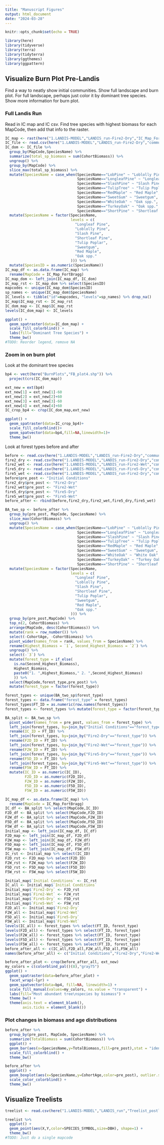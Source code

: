 ```yaml
---
title: "Manuscript Figures"
output: html_document
date: "2024-03-28"
---
```


```r
knitr::opts_chunk$set(echo = TRUE)
```

```r
library(here)
library(tidyverse)
library(terra)
library(tidyterra)
library(ggthemes)
library(ggpattern)
```

## Visualize Burn Plot Pre-Landis

Find a way to neatly show initial communities. Show full landscape and burn plot. For full landscape, perhaps just color it by dominant tree species. Show more information for burn plot.

### Full Landis Run

Read in IC map and IC csv. Find tree species with highest biomass for each MapCode, then add that info to the raster.
```r
IC_map <- rast(here("1.LANDIS-MODEL","LANDIS_run-Fire2-Dry","IC_Map_FortBragg.tif"))
IC_file <- read.csv(here("1.LANDIS-MODEL","LANDIS_run-Fire2-Dry","community-input-file-0.csv"))
IC_dom <- IC_file %>%
  group_by(MapCode,SpeciesName) %>%
  summarize(total_sp_biomass = sum(CohortBiomass)) %>%
  ungroup() %>%
  group_by(MapCode) %>%
  slice_max(total_sp_biomass) %>%
  mutate(SpeciesName = case_when(SpeciesName=="LobPine" ~ "Loblolly Pine",
                                 SpeciesName=="LongleafPine" ~ "Longleaf Pine",
                                 SpeciesName=="SlashPine" ~ "Slash Pine",
                                 SpeciesName=="TulipTree" ~ "Tulip Poplar",
                                 SpeciesName=="RedMaple" ~ "Red Maple",
                                 SpeciesName=="SweetGum" ~ "Sweetgum",
                                 SpeciesName=="WhiteOak" ~ "Oak spp.",
                                 SpeciesName=="TurkeyOak" ~ "Oak spp.",
                                 SpeciesName=="ShortPine" ~ "Shortleaf Pine")) %>%
  mutate(SpeciesName = factor(SpeciesName,
                              levels = c(
                                "Longleaf Pine",
                                "Loblolly Pine",
                                "Slash Pine",
                                "Shortleaf Pine",
                                "Tulip Poplar",
                                "Sweetgum",
                                "Red Maple",
                                "Oak spp."
                              ))) %>%
  mutate(SpeciesID = as.numeric(SpeciesName))
IC_map_df <- as.data.frame(IC_map) %>%
  rename(MapCode = IC_Map_FortBragg)
IC_map_dom <- left_join(IC_map_df, IC_dom)
IC_map_rst <- IC_map_dom %>% select(SpeciesID)
mapcodes <- unique(IC_map_dom$SpeciesID)
sp_names <- unique(IC_map_dom$SpeciesName)
IC_levels <- tibble("id"=mapcodes, "levels"=sp_names) %>% drop_na()
IC_map$IC_map_rst <- IC_map_rst
IC_dom_map <- IC_map$IC_map_rst
levels(IC_dom_map) <- IC_levels
```

```r
ggplot() +
  geom_spatraster(data=IC_dom_map) +
  scale_fill_colorblind() +
  labs(fill="Dominant Tree Species") +
  theme_bw()
#TODO: Reorder legend, remove NA
```

### Zoom in on burn plot

Look at the dominant tree species
```r
bp4 <- vect(here("BurnPlots","FB_plot4.shp")) %>%
  project(crs(IC_dom_map))

ext_new = ext(bp4)
ext_new[1] = ext_new[1]-60
ext_new[2] = ext_new[2]+60
ext_new[3] = ext_new[3]-60
ext_new[4] = ext_new[4]+60
IC_crop_bp4 <- crop(IC_dom_map,ext_new)
```
```r
ggplot() +
  geom_spatraster(data=IC_crop_bp4)+
  scale_fill_colorblind()+
  geom_spatvector(data=bp4,fill=NA,linewidth=1)+
  theme_bw()
```

Look at forest types before and after

```r
before <- read.csv(here("1.LANDIS-MODEL","LANDIS_run-Fire2-Dry","community-input-file-0.csv"))
fire2_dry <- read.csv(here("1.LANDIS-MODEL","LANDIS_run-Fire2-Dry","community-input-file-50.csv"))
fire2_wet <- read.csv(here("1.LANDIS-MODEL","LANDIS_run-Fire2-Wet","community-input-file-50.csv"))
fire5_dry <- read.csv(here("1.LANDIS-MODEL","LANDIS_run-Fire5-Dry","community-input-file-50.csv"))
fire5_wet <- read.csv(here("1.LANDIS-MODEL","LANDIS_run-Fire2-Dry","community-input-file-50.csv"))
before$pre_post <- "Initial Conditions"
fire2_dry$pre_post <- "Fire2-Dry"
fire2_wet$pre_post <- "Fire2-Wet"
fire5_dry$pre_post <- "Fire5-Dry"
fire5_wet$pre_post <- "Fire5-Wet"
before_after <- rbind(before,fire2_dry,fire2_wet,fire5_dry,fire5_wet)
```

```r
BA_two_sp <- before_after %>%
  group_by(pre_post, MapCode, SpeciesName) %>%
  slice_max(CohortBiomass) %>%
  ungroup() %>%
  mutate(SpeciesName = case_when(SpeciesName=="LobPine" ~ "Loblolly Pine",
                                 SpeciesName=="LongleafPine" ~ "Longleaf Pine",
                                 SpeciesName=="SlashPine" ~ "Slash Pine",
                                 SpeciesName=="TulipTree" ~ "Tulip Poplar",
                                 SpeciesName=="RedMaple" ~ "Red Maple",
                                 SpeciesName=="SweetGum" ~ "Sweetgum",
                                 SpeciesName=="WhiteOak" ~ "White Oak",
                                 SpeciesName=="TurkeyOak" ~ "Turkey Oak",
                                 SpeciesName=="ShortPine" ~ "Shortleaf Pine")) %>%
  mutate(SpeciesName = factor(SpeciesName,
                              levels = c(
                                "Longleaf Pine",
                                "Loblolly Pine",
                                "Slash Pine",
                                "Shortleaf Pine",
                                "Tulip Poplar",
                                "Sweetgum",
                                "Red Maple",
                                "Oak spp."
                              ))) %>%
  group_by(pre_post,MapCode) %>%
  top_n(2, CohortBiomass) %>%
  arrange(MapCode, desc(CohortBiomass)) %>%
  mutate(rank = row_number()) %>%
  select(-CohortAge, -CohortBiomass) %>%
  pivot_wider(names_from = rank, values_from = SpeciesName) %>%
  rename(Highest_Biomass = `1`, Second_Highest_Biomass = `2`) %>%
  ungroup() %>%
  select(-`3`) %>%
  mutate(forest_type = if_else(
    is.na(Second_Highest_Biomass),
    Highest_Biomass,
    paste0("1. ",Highest_Biomass," 2. ",Second_Highest_Biomass)
    )) %>%
  select(MapCode,forest_type,pre_post) %>%
  mutate(forest_type = factor(forest_type))

forest_types <- unique(BA_two_sp$forest_type)
forest_types <- data.frame("forest_type" = forest_types)
forest_types$FT_ID = as.numeric(row.names(forest_types))
forest_types <- forest_types %>% mutate(forest_type = factor(forest_type))

BA_split <- BA_two_sp %>%
  pivot_wider(names_from = pre_post, values_from = forest_type) %>%
  left_join(forest_types, by=join_by("Initial Conditions"=="forest_type")) %>%
  rename(IC_ID = FT_ID) %>%
  left_join(forest_types, by=join_by("Fire2-Dry"=="forest_type")) %>%
  rename(F2D_ID = FT_ID) %>%
  left_join(forest_types, by=join_by("Fire2-Wet"=="forest_type")) %>%
  rename(F2W_ID = FT_ID) %>%
  left_join(forest_types, by=join_by("Fire5-Dry"=="forest_type")) %>%
  rename(F5D_ID = FT_ID) %>%
  left_join(forest_types, by=join_by("Fire5-Wet"=="forest_type")) %>%
  rename(F5W_ID = FT_ID) %>%
  mutate(IC_ID = as.numeric(IC_ID),
         F2D_ID = as.numeric(F2D_ID),
         F2W_ID = as.numeric(F2W_ID),
         F5D_ID = as.numeric(F5D_ID),
         F5W_ID = as.numeric(F5W_ID))

IC_map_df <- as.data.frame(IC_map) %>%
  rename(MapCode = IC_Map_FortBragg)
IC_df <- BA_split %>% select(MapCode,IC_ID)
F2D_df <- BA_split %>% select(MapCode,F2D_ID)
F2W_df <- BA_split %>% select(MapCode,F2W_ID)
F5D_df <- BA_split %>% select(MapCode,F5D_ID)
F5W_df <- BA_split %>% select(MapCode,F5W_ID)
Initial_map <- left_join(IC_map_df, IC_df)
F2D_map <- left_join(IC_map_df, F2D_df)
F2W_map <- left_join(IC_map_df, F2W_df)
F5D_map <- left_join(IC_map_df, F5D_df)
F5W_map <- left_join(IC_map_df, F5W_df)
IC_rst <- Initial_map %>% select(IC_ID)
F2D_rst <- F2D_map %>% select(F2D_ID)
F2W_rst <- F2W_map %>% select(F2W_ID)
F5D_rst <- F5D_map %>% select(F5D_ID)
F5W_rst <- F5W_map %>% select(F5W_ID)

Initial_map$`Initial Conditions` <- IC_rst
IC_all <- Initial_map$`Initial Conditions`
Initial_map$`Fire2-Dry` <- F2D_rst
Initial_map$`Fire2-Wet` <- F2W_rst
Initial_map$`Fire5-Dry` <- F5D_rst
Initial_map$`Fire5-Wet` <- F5W_rst
F2D_all <- Initial_map$`Fire2-Dry`
F2W_all <- Initial_map$`Fire2-Wet`
F5D_all <- Initial_map$`Fire5-Dry`
F5W_all <- Initial_map$`Fire5-Wet`
levels(IC_all) <- forest_types %>% select(FT_ID, forest_type)
levels(F2D_all) <- forest_types %>% select(FT_ID, forest_type)
levels(F2W_all) <- forest_types %>% select(FT_ID, forest_type)
levels(F5D_all) <- forest_types %>% select(FT_ID, forest_type)
levels(F5W_all) <- forest_types %>% select(FT_ID, forest_type)
before_after_all <- c(IC_all,F2D_all,F2W_all,F5D_all,F5W_all)
names(before_after_all) <- c("Initial Conditions","Fire2-Dry","Fire2-Wet","Fire5-Dry","Fire5-Wet")
```

```r
before_after_plot <- crop(before_after_all, ext_new)
my_colors = c(colorblind_pal()(8),"gray75")
ggplot() +
  geom_spatraster(data=before_after_plot) +
  facet_wrap(~lyr) +
  geom_spatvector(data=bp4, fill=NA, linewidth=1) +
  scale_fill_manual(values=my_colors, na.value = "transparent") +
  labs(fill="Most abundant tree\nspecies by biomass") +
  theme_bw() +
  theme(axis.text = element_blank(),
        axis.ticks = element_blank())
```

### Plot changes in biomass and age distributions

```r
before_after %>%
  group_by(pre_post, MapCode, SpeciesName) %>%
  summarize(TotalBiomass = sum(CohortBiomass)) %>%
  ggplot() +
  geom_bar(aes(x=SpeciesName,y=TotalBiomass,fill=pre_post),stat = "identity", position = position_dodge()) +
  scale_fill_colorblind() +
  theme_bw()
```
```r
before_after %>%
  ggplot() +
  geom_boxplot(aes(x=SpeciesName,y=CohortAge,color=pre_post), outlier.shape = 1) + 
  scale_color_colorblind() +
  theme_bw()
```

## Visualize Treelists

```r
treelist <- read.csv(here("1.LANDIS-MODEL","LANDIS_run","Treelist_postlandis_cycle0.csv"))

treelist %>%
  ggplot() +
  geom_point(aes(X,Y,color=SPECIES_SYMBOL,size=DBH), shape=1) +
  theme_bw()
#TODO: Just do a single mapcode
```

